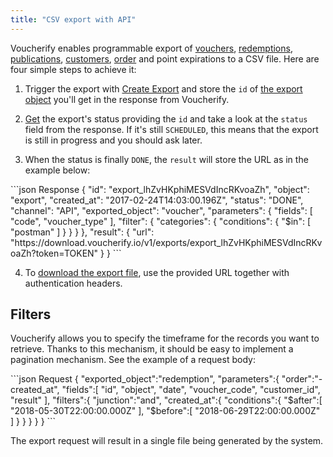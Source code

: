 ```yaml
---
title: "CSV export with API"
---
```


Voucherify enables programmable export of [vouchers](/api-reference/vouchers/get-voucher), [redemptions](/api-reference/redemptions/get-redemption), [publications](/api-reference/publications/list-publications), [customers](/api-reference/customers/get-customer), [order](/api-reference/orders/get-order) and point expirations to a CSV file. Here are four simple steps to achieve it:

1. Trigger the export with [Create Export](/api-reference/exports/create-export) and store the `id` of [the export object](/api-reference/exports/get-export) you'll get in the response from Voucherify.

2. [Get](/api-reference/exports/get-export) the export's status providing the `id` and take a look at the `status` field from the response. If it's still `SCHEDULED`, this means that the export is still in progress and you should ask later.

3. When the status is finally `DONE`, the `result` will store the URL as in the example below:

<CodeGroup>
  ```json Response
  {
    "id": "export_lhZvHKphiMESVdIncRKvoaZh",
    "object": "export",
    "created_at": "2017-02-24T14:03:00.196Z",
    "status": "DONE",
    "channel": "API",
    "exported_object": "voucher",
    "parameters": {
      "fields": [
        "code",
        "voucher_type"
      ],
      "filter": {
        "categories": {
          "conditions": {
            "$in": [
              "postman"
            ]
          }
        }
      }
    },
    "result": {
      "url": "https://download.voucherify.io/v1/exports/export_lhZvHKphiMESVdIncRKvoaZh?token=TOKEN"
    }
  }
  ```
</CodeGroup>

4. To [download the export file](/api-reference/exports/download-export), use the provided URL together with authentication headers.

## Filters

Voucherify allows you to specify the timeframe for the records you want to retrieve. Thanks to this mechanism, it should be easy to implement a pagination mechanism. See the example of a request body:

<CodeGroup>
  ```json Request
  {
     "exported_object":"redemption",
     "parameters":{
        "order":"-created_at",
        "fields":[
           "id",
           "object",
           "date",
           "voucher_code",
           "customer_id",
           "result"
        ],
        "filters":{
           "junction":"and",
           "created_at":{
              "conditions":{
                 "$after":[
                    "2018-05-30T22:00:00.000Z"
                 ],
                 "$before":[
                    "2018-06-29T22:00:00.000Z"
                 ]
              }
           }
        }
     }
  }
  ```
</CodeGroup>

The export request will result in a single file being generated by the system.